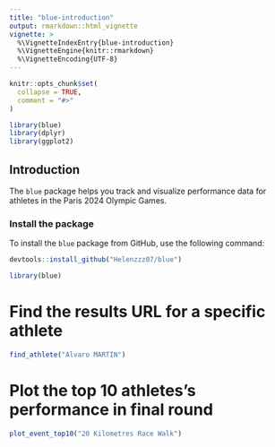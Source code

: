 ```yaml
---
title: "blue-introduction"
output: rmarkdown::html_vignette
vignette: >
  %\VignetteIndexEntry{blue-introduction}
  %\VignetteEngine{knitr::rmarkdown}
  %\VignetteEncoding{UTF-8}
---
```


```r
knitr::opts_chunk$set(
  collapse = TRUE,
  comment = "#>"
)
```

```r
library(blue)
library(dplyr)
library(ggplot2)
```


## Introduction

The `blue` package helps you track and visualize performance data for athletes in the Paris 2024 Olympic Games.


### Install the package 

To install the `blue` package from GitHub, use the following command:

```r
devtools::install_github("Helenzzz07/blue")
```


```r
library(blue)
```

# Find the results URL for a specific athlete
```r
find_athlete("Álvaro MARTÍN")
```

# Plot the top 10 athletes's performance in final round
```r
plot_event_top10("20 Kilometres Race Walk")
```
 

